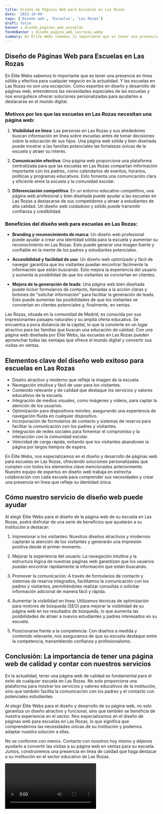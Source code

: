 ```yaml
---
title: Diseño de Páginas Web para Escuelas en Las Rozas
date: '2023-10-04'
tags: ['Diseño web', 'Escuelas', 'Las Rozas']
draft: false
banner : diseño_paginas_web_escuelas
fondoBanner : diseño_pagina_web_lasrozas.webp
summary: En Élite Webs sabemos lo importante que es tener una presencia en línea sólida y efectiva para cualquier negocio en la actualidad. Y las escuelas en Las Rozas no son una excepción. Como expertos en diseño y desarrollo de páginas web, entendemos las necesidades especiales de las escuelas y nos enorgullece ofrecer soluciones personalizadas para ayudarles a destacarse en el mundo digital.
---
```


## Diseño de Páginas Web para Escuelas en Las Rozas

En Élite Webs sabemos lo importante que es tener una presencia en línea sólida y efectiva para cualquier negocio en la actualidad. Y las escuelas en Las Rozas no son una excepción. Como expertos en diseño y desarrollo de páginas web, entendemos las necesidades especiales de las escuelas y nos enorgullece ofrecer soluciones personalizadas para ayudarles a destacarse en el mundo digital.

### Motivos por los que las escuelas en Las Rozas necesitan una página web:

1. **Visibilidad en línea**: Las personas en Las Rozas y sus alrededores buscan información en línea sobre escuelas antes de tomar decisiones sobre la educación de sus hijos. Una página web sólida y bien diseñada puede mostrar a las familias potenciales las fortalezas únicas de la escuela y atraer su interés.

2. **Comunicación efectiva**: Una página web proporciona una plataforma centralizada para que las escuelas en Las Rozas compartan información importante con los padres, como calendarios de eventos, horarios, políticas y programas educativos. Esto fomenta una comunicación clara y eficiente entre la escuela y la comunidad escolar.

3. **Diferenciación competitiva**: En un entorno educativo competitivo, una página web profesional y bien diseñada puede ayudar a las escuelas en Las Rozas a destacarse de sus competidores y atraer a estudiantes de alta calidad. Un diseño web cuidadoso y sólido puede transmitir confianza y credibilidad.

### Beneficios del diseño web para escuelas en Las Rozas:

- **Branding y reconocimiento de marca**: Un diseño web profesional puede ayudar a crear una identidad sólida para la escuela y aumentar su reconocimiento en Las Rozas. Esto puede generar una imagen fuerte y confiable en la mente de los padres y estudiantes potenciales.

- **Accesibilidad y facilidad de uso**: Un diseño web optimizado y fácil de navegar garantiza que los visitantes puedan encontrar fácilmente la información que están buscando. Esto mejora la experiencia del usuario y aumenta la posibilidad de que los visitantes se conviertan en clientes.

- **Mejora de la generación de leads**: Una página web bien diseñada puede incluir formularios de contacto, llamadas a la acción claras y botones de "solicitar información" para facilitar la generación de leads. Esto puede aumentar las posibilidades de que los visitantes se conviertan en clientes potenciales y, finalmente, en ventas.

Las Rozas, situada en la comunidad de Madrid, es conocida por sus impresionantes paisajes naturales y su amplia oferta educativa. Se encuentra a poca distancia de la capital, lo que la convierte en un lugar atractivo para las familias que buscan una educación de calidad. Con una página web diseñada por Élite Webs, las escuelas en Las Rozas pueden aprovechar todas las ventajas que ofrece el mundo digital y convertir sus visitas en ventas.


<GifSeo />

<Cta />

## **Elementos clave del diseño web exitoso para escuelas en Las Rozas**

- Diseño atractivo y moderno que refleje la imagen de la escuela.
- Navegación intuitiva y fácil de usar para los visitantes.
- Contenido relevante y de calidad que destaque los servicios y valores educativos de la escuela.
- Integración de medios visuales, como imágenes y vídeos, para captar la atención de los usuarios.
- Optimización para dispositivos móviles, asegurando una experiencia de navegación fluida en cualquier dispositivo.
- Incorporación de formularios de contacto y sistemas de reserva para facilitar la comunicación con los padres y visitantes.
- Integración de redes sociales para fomentar el compromiso y la interacción con la comunidad escolar.
- Velocidad de carga rápida, evitando que los visitantes abandonen la página por largos tiempos de espera.

En Élite Webs, nos especializamos en el diseño y desarrollo de páginas web para escuelas en Las Rozas, ofreciendo soluciones personalizadas que cumplen con todos los elementos clave mencionados anteriormente. Nuestro equipo de expertos en diseño web trabaja en estrecha colaboración con cada escuela para comprender sus necesidades y crear una presencia en línea que refleje su identidad única.

## **Cómo nuestro servicio de diseño web puede ayudar**

Al elegir Élite Webs para el diseño de la página web de su escuela en Las Rozas, podrá disfrutar de una serie de beneficios que ayudarán a su institución a destacar:

1. Impresionar a los visitantes: Nuestros diseños atractivos y modernos captarán la atención de los visitantes y generarán una impresión positiva desde el primer momento.

2. Mejorar la experiencia del usuario: La navegación intuitiva y la estructura lógica de nuestras páginas web garantizan que los usuarios puedan encontrar rápidamente la información que están buscando.

3. Promover la comunicación: A través de formularios de contacto y sistemas de reserva integrados, facilitamos la comunicación con los padres y visitantes, permitiéndoles realizar consultas o solicitar información adicional de manera fácil y rápida.

4. Aumentar la visibilidad en línea: Utilizamos técnicas de optimización para motores de búsqueda (SEO) para mejorar la visibilidad de su página web en los resultados de búsqueda, lo que aumenta las posibilidades de atraer a nuevos estudiantes y padres interesados en su escuela.

5. Posicionarse frente a la competencia: Con diseños a medida y contenido relevante, nos aseguramos de que su escuela destaque entre la competencia, transmitiendo confianza y profesionalismo.

## **Conclusión: La importancia de tener una página web de calidad y contar con nuestros servicios**

En la actualidad, tener una página web de calidad es fundamental para el éxito de cualquier escuela en Las Rozas. No solo proporciona una plataforma para mostrar los servicios y valores educativos de la institución, sino que también facilita la comunicación con los padres y el contacto con potenciales estudiantes.

Al elegir Élite Webs para el diseño y desarrollo de su página web, no solo garantiza un diseño atractivo y funcional, sino que también se beneficia de nuestra experiencia en el sector. Nos especializamos en el diseño de páginas web para escuelas en Las Rozas, lo que significa que comprendemos las necesidades únicas de su institución y podemos adaptar nuestra solución a ellas.

No se conforme con menos. Contacte con nosotros hoy mismo y déjenos ayudarlo a convertir las visitas a su página web en ventas para su escuela. Juntos, construiremos una presencia en línea de calidad que haga destacar a su institución en el sector educativo de Las Rozas.

<Video />

<CtaBot job='Escuelas' city='Las Rozas'/>

<Gmaps query='Las Rozas+españa+maps' />